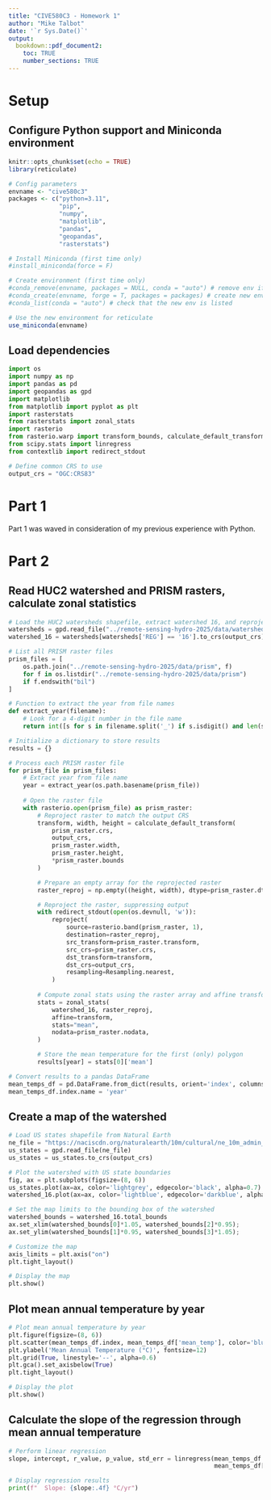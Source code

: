 ```yaml
---
title: "CIVE580C3 - Homework 1"
author: "Mike Talbot"
date: '`r Sys.Date()`'
output: 
  bookdown::pdf_document2:
    toc: TRUE
    number_sections: TRUE
---
```


\newpage
# Setup
## Configure Python support and Miniconda environment
```r
knitr::opts_chunk$set(echo = TRUE)
library(reticulate)

# Config parameters
envname <- "cive580c3"
packages <- c("python=3.11", 
              "pip", 
              "numpy", 
              "matplotlib", 
              "pandas", 
              "geopandas", 
              "rasterstats")

# Install Miniconda (first time only)
#install_miniconda(force = F)

# Create environment (first time only)
#conda_remove(envname, packages = NULL, conda = "auto") # remove env if necessary
#conda_create(envname, forge = T, packages = packages) # create new env
#conda_list(conda = "auto") # check that the new env is listed

# Use the new environment for reticulate
use_miniconda(envname)
```

## Load dependencies
```python
import os
import numpy as np
import pandas as pd
import geopandas as gpd
import matplotlib
from matplotlib import pyplot as plt
import rasterstats
from rasterstats import zonal_stats
import rasterio
from rasterio.warp import transform_bounds, calculate_default_transform, reproject, Resampling
from scipy.stats import linregress
from contextlib import redirect_stdout

# Define common CRS to use
output_crs = "OGC:CRS83"
```

# Part 1
Part 1 was waved in consideration of my previous experience with Python.

\newpage
# Part 2
## Read HUC2 watershed and PRISM rasters, calculate zonal statistics
```python
# Load the HUC2 watersheds shapefile, extract watershed 16, and reproject
watersheds = gpd.read_file("../remote-sensing-hydro-2025/data/watersheds/huc2.shp")
watershed_16 = watersheds[watersheds['REG'] == '16'].to_crs(output_crs)

# List all PRISM raster files
prism_files = [
    os.path.join("../remote-sensing-hydro-2025/data/prism", f)
    for f in os.listdir("../remote-sensing-hydro-2025/data/prism")
    if f.endswith("bil")
]

# Function to extract the year from file names
def extract_year(filename):
    # Look for a 4-digit number in the file name
    return int([s for s in filename.split('_') if s.isdigit() and len(s) == 4][0])

# Initialize a dictionary to store results
results = {}

# Process each PRISM raster file
for prism_file in prism_files:
    # Extract year from file name
    year = extract_year(os.path.basename(prism_file)) 
    
    # Open the raster file
    with rasterio.open(prism_file) as prism_raster:
        # Reproject raster to match the output CRS
        transform, width, height = calculate_default_transform(
            prism_raster.crs, 
            output_crs, 
            prism_raster.width, 
            prism_raster.height, 
            *prism_raster.bounds
        )

        # Prepare an empty array for the reprojected raster
        raster_reproj = np.empty((height, width), dtype=prism_raster.dtypes[0])

        # Reproject the raster, suppressing output
        with redirect_stdout(open(os.devnull, 'w')):
            reproject(
                source=rasterio.band(prism_raster, 1),
                destination=raster_reproj,
                src_transform=prism_raster.transform,
                src_crs=prism_raster.crs,
                dst_transform=transform,
                dst_crs=output_crs,
                resampling=Resampling.nearest,
            )
            
        # Compute zonal stats using the raster array and affine transform
        stats = zonal_stats(
            watershed_16, raster_reproj,
            affine=transform,
            stats="mean",
            nodata=prism_raster.nodata,
        )

        # Store the mean temperature for the first (only) polygon
        results[year] = stats[0]['mean']

# Convert results to a pandas DataFrame
mean_temps_df = pd.DataFrame.from_dict(results, orient='index', columns=['mean_temp'])
mean_temps_df.index.name = 'year'
```

\newpage
## Create a map of the watershed
```python
# Load US states shapefile from Natural Earth
ne_file = "https://naciscdn.org/naturalearth/10m/cultural/ne_10m_admin_1_states_provinces.zip"
us_states = gpd.read_file(ne_file)
us_states = us_states.to_crs(output_crs)

# Plot the watershed with US state boundaries
fig, ax = plt.subplots(figsize=(8, 6))
us_states.plot(ax=ax, color='lightgrey', edgecolor='black', alpha=0.7)
watershed_16.plot(ax=ax, color='lightblue', edgecolor='darkblue', alpha=0.7)

# Set the map limits to the bounding box of the watershed
watershed_bounds = watershed_16.total_bounds
ax.set_xlim(watershed_bounds[0]*1.05, watershed_bounds[2]*0.95);
ax.set_ylim(watershed_bounds[1]*0.95, watershed_bounds[3]*1.05);

# Customize the map
axis_limits = plt.axis("on")
plt.tight_layout()

# Display the map
plt.show()
```

\newpage
## Plot mean annual temperature by year
```python
# Plot mean annual temperature by year
plt.figure(figsize=(8, 6))
plt.scatter(mean_temps_df.index, mean_temps_df['mean_temp'], color='blue')
plt.ylabel('Mean Annual Temperature (°C)', fontsize=12)
plt.grid(True, linestyle='--', alpha=0.6)
plt.gca().set_axisbelow(True)
plt.tight_layout()

# Display the plot
plt.show()
```

\newpage
## Calculate the slope of the regression through mean annual temperature
```python
# Perform linear regression
slope, intercept, r_value, p_value, std_err = linregress(mean_temps_df.index, 
                                                         mean_temps_df['mean_temp'])

# Display regression results
print(f"  Slope: {slope:.4f} °C/yr")
```